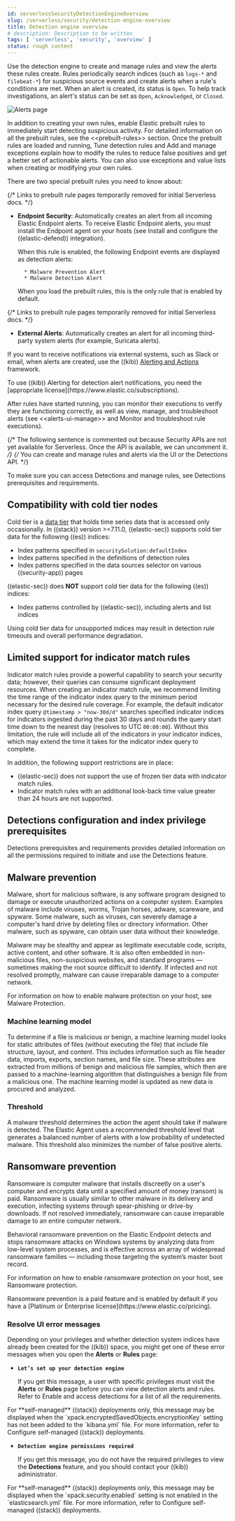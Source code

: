 ```yaml
---
id: serverlessSecurityDetectionEngineOverview
slug: /serverless/security/detection-engine-overview
title: Detection engine overview
# description: Description to be written
tags: [ 'serverless', 'security', 'overview' ]
status: rough content
---
```



<RoughContent />

<div id="detection-engine-overview"></div>

Use the detection engine to create and manage rules and view the alerts
these rules create. Rules periodically search indices (such as `logs-*` and
`filebeat-*`) for suspicious source events and create alerts when a rule's
conditions are met. When an alert is created, its status is `Open`. To help
track investigations, an alert's <DocLink id="serverlessSecurityAlertsUiManage" section="change-an-alerts-status">status</DocLink> can be set as 
`Open`, `Acknowledged`, or `Closed`.

![Alerts page](../images/detection-engine-overview/-detections-alert-page.png)

In addition to creating <DocLink id="serverlessSecurityRulesUiCreate">your own rules</DocLink>, enable
<DocLink id="serverlessSecurityPrebuiltRulesManagement" section="install-and-enable-elastic-prebuilt-rules">Elastic prebuilt rules</DocLink> to immediately start detecting
suspicious activity. For detailed information on all the prebuilt rules, see the
\<\<prebuilt-rules>> section. Once the prebuilt rules are loaded and
running, <DocLink id="serverlessSecurityTuningDetectionSignals">Tune detection rules</DocLink> and <DocLink id="serverlessSecurityAddExceptions">Add and manage exceptions</DocLink> explain
how to modify the rules to reduce false positives and get a better set of
actionable alerts. You can also use exceptions and value lists when creating or
modifying your own rules.

There are two special prebuilt rules you need to know about:

{/* Links to prebuilt rule pages temporarily removed for initial Serverless docs. */}
* **Endpoint Security**:
    Automatically creates an alert from all incoming Elastic Endpoint alerts. To
    receive Elastic Endpoint alerts, you must install the Endpoint agent on your
    hosts (see <DocLink id="serverlessSecurityInstallDefend">Install and configure the ((elastic-defend)) integration</DocLink>).

    When this rule is enabled, the following Endpoint events are displayed as
    detection alerts:

        * Malware Prevention Alert
        * Malware Detection Alert

    <DocCallOut title="Note">
    When you load the prebuilt rules, this is the only rule that is enabled
    by default.
    </DocCallOut>

{/* Links to prebuilt rule pages temporarily removed for initial Serverless docs. */}
* **External Alerts**: Automatically creates an alert for
    all incoming third-party system alerts (for example, Suricata alerts).

If you want to receive notifications via external systems, such as Slack or
email, when alerts are created, use the ((kib))
[Alerting and Actions](((kibana-ref))/alerting-getting-started.html) framework.

<DocCallOut title="Note">
To use ((kib)) Alerting for detection alert notifications, you need the
[appropriate license](https://www.elastic.co/subscriptions).
</DocCallOut>

After rules have started running, you can monitor their executions to verify
they are functioning correctly, as well as view, manage, and troubleshoot
alerts (see \<\<alerts-ui-manage>> and <DocLink id="serverlessSecurityAlertsUiMonitor">Monitor and troubleshoot rule executions</DocLink>).

{/* The following sentence is commented out because Security APIs are not yet available for Serverless. 
Once the API is available, we can uncomment it. */}
{/* You can create and manage rules and alerts via the UI or the
<DocLink id="serverlessSecurityRuleApiOverview">Detections API</DocLink>. */}

<DocCallOut title="Important" color="warning">

To make sure you can access Detections and manage rules, see
<DocLink id="serverlessSecurityDetectionsPermissionsSection">Detections prerequisites and requirements</DocLink>.

</DocCallOut>

<div id="cold-tier-detections"></div>

## Compatibility with cold tier nodes

Cold tier is a [data tier](((ref))/data-tiers.html) that holds time series data that is accessed only occasionally. In ((stack)) version >=7.11.0, ((elastic-sec)) supports cold tier data for the following ((es)) indices:

* Index patterns specified in `securitySolution:defaultIndex`
* Index patterns specified in the definitions of detection rules
* Index patterns specified in the data sources selector on various ((security-app)) pages

((elastic-sec)) does **NOT** support cold tier data for the following ((es)) indices:

* Index patterns controlled by ((elastic-sec)), including alerts and list indices

Using cold tier data for unsupported indices may result in detection rule timeouts and overall performance degradation.

<div id="support-indicator-rules"></div>

## Limited support for indicator match rules

Indicator match rules provide a powerful capability to search your security data; however, their queries can consume significant deployment resources. When creating an <DocLink id="serverlessSecurityRulesUiCreate" section="create-an-indicator-match-rule">indicator match rule</DocLink>, we recommend limiting the time range of the indicator index query to the minimum period necessary for the desired rule coverage. For example, the default indicator index query `@timestamp > "now-30d/d"` searches specified indicator indices for indicators ingested during the past 30 days and rounds the query start time down to the nearest day (resolves to UTC `00:00:00`). Without this limitation, the rule will include all of the indicators in your indicator indices, which may extend the time it takes for the indicator index query to complete.

In addition, the following support restrictions are in place:

* ((elastic-sec)) does not support the use of frozen tier data with indicator match rules.
* Indicator match rules with an additional look-back time value greater than 24 hours are not supported.

<div id="detections-permissions"></div>

## Detections configuration and index privilege prerequisites

<DocLink id="serverlessSecurityDetectionsPermissionsSection">Detections prerequisites and requirements</DocLink> provides detailed information on all the
permissions required to initiate and use the Detections feature.

<div id="malware-prevention"></div>

## Malware prevention

Malware, short for malicious software, is any software program designed to damage or execute unauthorized actions on a
computer system. Examples of malware include viruses, worms, Trojan horses, adware, scareware, and spyware. Some
malware, such as viruses, can severely damage a computer's hard drive by deleting files or directory information. Other
malware, such as spyware, can obtain user data without their knowledge.

Malware may be stealthy and appear as legitimate executable code, scripts, active content, and other software. It is also
often embedded in non-malicious files, non-suspicious websites, and standard programs — sometimes making the root
source difficult to identify. If infected and not resolved promptly, malware can cause irreparable damage to a computer
network.

For information on how to enable malware protection on your host, see <DocLink id="serverlessSecurityConfigureEndpointIntegrationPolicy" section="malware-protection">Malware Protection</DocLink>.

<div id="machine-learning-model"></div>

### Machine learning model

To determine if a file is malicious or benign, a machine learning model looks for static attributes of files (without executing
the file) that include file structure, layout, and content. This includes information such as file header data, imports, exports,
section names, and file size. These attributes are extracted from millions of benign and malicious file samples, which then
are passed to a machine-learning algorithm that distinguishes a benign file from a malicious one. The machine learning
model is updated as new data is procured and analyzed.

### Threshold

A malware threshold determines the action the agent should take if malware is detected. The Elastic Agent uses a recommended threshold level that generates a balanced number of alerts with a low probability of undetected malware. This threshold also minimizes the number of false positive alerts.

<div id="ransomware-prevention"></div>

## Ransomware prevention

Ransomware is computer malware that installs discreetly on a user's computer and encrypts data until a specified amount of money (ransom) is paid. Ransomware is usually similar to other malware in its delivery and execution, infecting systems
through spear-phishing or drive-by downloads. If not resolved immediately, ransomware can cause irreparable damage to an entire computer network.

Behavioral ransomware prevention on the Elastic Endpoint detects and stops ransomware attacks on Windows systems by analyzing data from low-level system processes, and is effective across an array of widespread ransomware families — including those targeting the system’s master boot record.

For information on how to enable ransomware protection on your host, see <DocLink id="serverlessSecurityConfigureEndpointIntegrationPolicy" section="ransomware-protection">Ransomware protection</DocLink>.

<DocCallOut title="Note">
Ransomware prevention is a paid feature and is enabled by default if you have a [Platinum or Enterprise license](https://www.elastic.co/pricing).
</DocCallOut>

### Resolve UI error messages

Depending on your privileges and whether detection system indices have already
been created for the ((kib)) space, you might get one of these error messages when you 
open the **Alerts** or **Rules** page:

* **`Let’s set up your detection engine`**

    If you get this message, a user with specific privileges must visit the
    **Alerts** or **Rules** page before you can view detection alerts and rules.
    Refer to <DocLink id="serverlessSecurityDetectionsPermissionsSection" section="enable-and-access-detections">Enable and access detections</DocLink> for a list of all the requirements.

<DocCallOut title="Note">
For **self-managed** ((stack)) deployments only, this message may be displayed
when the
<DocLink id="serverlessSecurityDetectionEngineOverview" section="detections-configuration-and-index-privilege-prerequisites">`xpack.encryptedSavedObjects.encryptionKey`</DocLink>
setting has not been added to the `kibana.yml` file. For more information, refer to <DocLink id="serverlessSecurityDetectionsPermissionsSection" section="configure-self-managed-((stack))-deployments">Configure self-managed ((stack)) deployments</DocLink>.
</DocCallOut>

* **`Detection engine permissions required`**

    If you get this message, you do not have the
    <DocLink id="serverlessSecurityDetectionEngineOverview" section="detections-configuration-and-index-privilege-prerequisites">required privileges</DocLink> to view the **Detections** feature,
    and you should contact your ((kib)) administrator.

<DocCallOut title="Note">
For **self-managed** ((stack)) deployments only, this message may be
displayed when the <DocLink id="serverlessSecurityDetectionEngineOverview" section="detections-configuration-and-index-privilege-prerequisites">`xpack.security.enabled`</DocLink>
setting is not enabled in the `elasticsearch.yml` file. For more information, refer to <DocLink id="serverlessSecurityDetectionsPermissionsSection" section="configure-self-managed-((stack))-deployments">Configure self-managed ((stack)) deployments</DocLink>.
</DocCallOut>

